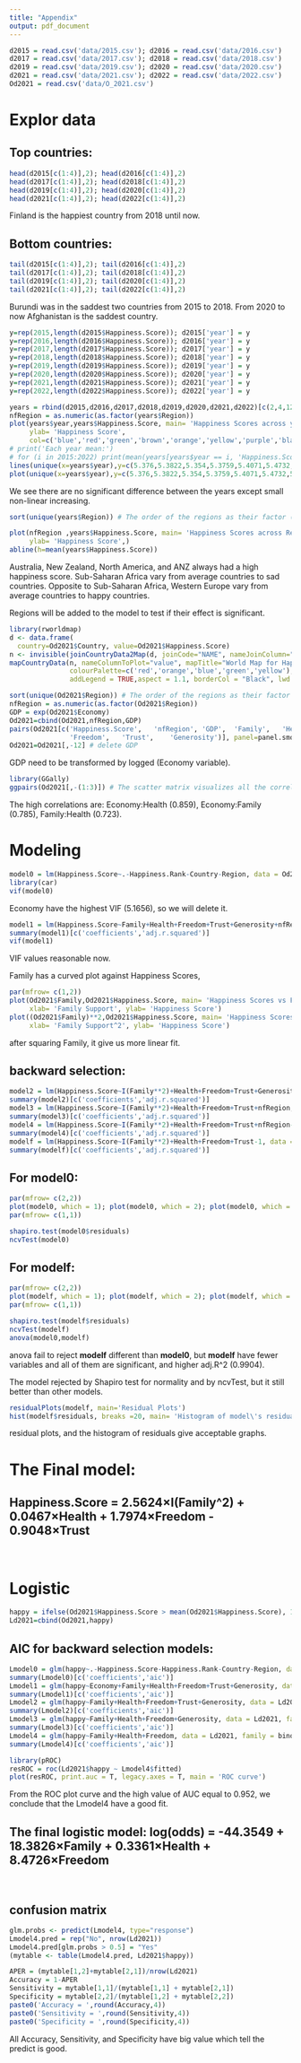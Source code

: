 ```yaml
---
title: "Appendix"
output: pdf_document
---
```


```r
d2015 = read.csv('data/2015.csv'); d2016 = read.csv('data/2016.csv')
d2017 = read.csv('data/2017.csv'); d2018 = read.csv('data/2018.csv')
d2019 = read.csv('data/2019.csv'); d2020 = read.csv('data/2020.csv')
d2021 = read.csv('data/2021.csv'); d2022 = read.csv('data/2022.csv')
Od2021 = read.csv('data/O_2021.csv')
```
# Explor data
## Top countries:
```r
head(d2015[c(1:4)],2); head(d2016[c(1:4)],2)
head(d2017[c(1:4)],2); head(d2018[c(1:4)],2)
head(d2019[c(1:4)],2); head(d2020[c(1:4)],2)
head(d2021[c(1:4)],2); head(d2022[c(1:4)],2)
```

Finland is the happiest country from 2018 until now.

## Bottom countries:
```r
tail(d2015[c(1:4)],2); tail(d2016[c(1:4)],2)
tail(d2017[c(1:4)],2); tail(d2018[c(1:4)],2)
tail(d2019[c(1:4)],2); tail(d2020[c(1:4)],2)
tail(d2021[c(1:4)],2); tail(d2022[c(1:4)],2)
```

Burundi was in the saddest two countries from 2015 to 2018. From 2020 to now Afghanistan is the saddest country.

```r
y=rep(2015,length(d2015$Happiness.Score)); d2015['year'] = y
y=rep(2016,length(d2016$Happiness.Score)); d2016['year'] = y
y=rep(2017,length(d2017$Happiness.Score)); d2017['year'] = y
y=rep(2018,length(d2018$Happiness.Score)); d2018['year'] = y
y=rep(2019,length(d2019$Happiness.Score)); d2019['year'] = y
y=rep(2020,length(d2020$Happiness.Score)); d2020['year'] = y
y=rep(2021,length(d2021$Happiness.Score)); d2021['year'] = y
y=rep(2022,length(d2022$Happiness.Score)); d2022['year'] = y

years = rbind(d2015,d2016,d2017,d2018,d2019,d2020,d2021,d2022)[c(2,4,12)]
nfRegion = as.numeric(as.factor(years$Region))
plot(years$year,years$Happiness.Score, main= 'Happiness Scores across years', xlab= 'Year',
     ylab= 'Happiness Score',
     col=c('blue','red','green','brown','orange','yellow','purple','black','pink','navy')[nfRegion])
# print('Each year mean:')
# for (i in 2015:2022) print(mean(years[years$year == i, 'Happiness.Score']))
lines(unique(x=years$year),y=c(5.376,5.3822,5.354,5.3759,5.4071,5.4732,5.5328,5.5536))
plot(unique(x=years$year),y=c(5.376,5.3822,5.354,5.3759,5.4071,5.4732,5.5328,5.5536),main = "Happiness mean", xlab = "Year", ylab = "Mean of the year")
```

We see there are no significant difference between the years except small non-linear increasing.

```r
sort(unique(years$Region)) # The order of the regions as their factor (from 1 to 10)

plot(nfRegion ,years$Happiness.Score, main= 'Happiness Scores across Regions', xlab= 'Regions',
     ylab= 'Happiness Score',)
abline(h=mean(years$Happiness.Score))
```

Australia, New Zealand, North America, and ANZ always had a high happiness score. Sub-Saharan Africa vary from average countries to sad countries. Opposite to Sub-Saharan Africa, Western Europe vary from average countries to happy countries.

Regions will be added to the model to test if their effect is significant.

```r
library(rworldmap)
d <- data.frame(
  country=Od2021$Country, value=Od2021$Happiness.Score)
n <- invisible(joinCountryData2Map(d, joinCode="NAME", nameJoinColumn="country"))
mapCountryData(n, nameColumnToPlot="value", mapTitle="World Map for Happiness Score 2021",
               colourPalette=c('red','orange','blue','green','yellow'), oceanCol="#CCCCCCCC",
               addLegend = TRUE,aspect = 1.1, borderCol = "Black", lwd =.1)
```

```r
sort(unique(Od2021$Region)) # The order of the regions as their factor (from 1 to 9)
nfRegion = as.numeric(as.factor(Od2021$Region))
GDP = exp(Od2021$Economy)
Od2021=cbind(Od2021,nfRegion,GDP)
pairs(Od2021[c('Happiness.Score',	'nfRegion',	'GDP',	'Family',	'Health',
               'Freedom',	'Trust',	'Generosity')], panel=panel.smooth)
Od2021=Od2021[,-12] # delete GDP
```

GDP need to be transformed by logged (Economy variable).

```r
library(GGally)
ggpairs(Od2021[,-(1:3)]) # The scatter matrix visualizes all the correlation between the happiness score and the factors.
```

The high correlations are: Economy:Health (0.859), Economy:Family (0.785), Family:Health (0.723).

# Modeling
```r
model0 = lm(Happiness.Score~.-Happiness.Rank-Country-Region, data = Od2021)
library(car)
vif(model0)
```

Economy have the highest VIF (5.1656), so we will delete it.
```r
model1 = lm(Happiness.Score~Family+Health+Freedom+Trust+Generosity+nfRegion, data = Od2021)
summary(model1)[c('coefficients','adj.r.squared')]
vif(model1)
```

VIF values reasonable now.

Family has a curved plot against Happiness Scores,

```r
par(mfrow= c(1,2))
plot(Od2021$Family,Od2021$Happiness.Score, main= 'Happiness Scores vs Family',
     xlab= 'Family Support', ylab= 'Happiness Score')
plot((Od2021$Family)**2,Od2021$Happiness.Score, main= 'Happiness Scores vs Family^2',
     xlab= 'Family Support^2', ylab= 'Happiness Score')
```

after squaring Family, it give us more linear fit.

## backward selection:
```r
model2 = lm(Happiness.Score~I(Family**2)+Health+Freedom+Trust+Generosity+nfRegion, data = Od2021)
summary(model2)[c('coefficients','adj.r.squared')]
model3 = lm(Happiness.Score~I(Family**2)+Health+Freedom+Trust+nfRegion, data = Od2021)
summary(model3)[c('coefficients','adj.r.squared')]
model4 = lm(Happiness.Score~I(Family**2)+Health+Freedom+Trust+nfRegion-1, data = Od2021)
summary(model4)[c('coefficients','adj.r.squared')]
modelf = lm(Happiness.Score~I(Family**2)+Health+Freedom+Trust-1, data = Od2021)
summary(modelf)[c('coefficients','adj.r.squared')]
```

## For model0:

```r
par(mfrow= c(2,2))
plot(model0, which = 1); plot(model0, which = 2); plot(model0, which = 4)
par(mfrow= c(1,1))

shapiro.test(model0$residuals)
ncvTest(model0)
```

## For modelf:

```r
par(mfrow= c(2,2))
plot(modelf, which = 1); plot(modelf, which = 2); plot(modelf, which = 4)
par(mfrow= c(1,1))

shapiro.test(modelf$residuals)
ncvTest(modelf)
anova(model0,modelf)
```

anova fail to reject **modelf** different than **model0**, but **modelf** have fewer variables and all of them are significant, and higher adj.R^2 (0.9904).

The model rejected by Shapiro test for normality and by ncvTest, but it still better than other models.

```r
residualPlots(modelf, main='Residual Plots')
hist(modelf$residuals, breaks =20, main= 'Histogram of model\'s residuals', xlab= 'Residuals')
```

residual plots, and the histogram of residuals give acceptable graphs.

# The Final model:
## Happiness.Score = 2.5624×I(Family^2) + 0.0467×Health + 1.7974×Freedom - 0.9048×Trust
\

# Logistic
```r
happy = ifelse(Od2021$Happiness.Score > mean(Od2021$Happiness.Score), 1, 0)
Ld2021=cbind(Od2021,happy)
```

## AIC for backward selection models:
```r
Lmodel0 = glm(happy~.-Happiness.Score-Happiness.Rank-Country-Region, data = Ld2021, family = binomial)
summary(Lmodel0)[c('coefficients','aic')]
Lmodel1 = glm(happy~Economy+Family+Health+Freedom+Trust+Generosity, data = Ld2021, family = binomial)
summary(Lmodel1)[c('coefficients','aic')]
Lmodel2 = glm(happy~Family+Health+Freedom+Trust+Generosity, data = Ld2021, family = binomial)
summary(Lmodel2)[c('coefficients','aic')]
Lmodel3 = glm(happy~Family+Health+Freedom+Generosity, data = Ld2021, family = binomial)
summary(Lmodel3)[c('coefficients','aic')]
Lmodel4 = glm(happy~Family+Health+Freedom, data = Ld2021, family = binomial)
summary(Lmodel4)[c('coefficients','aic')]
```


```r
library(pROC)
resROC = roc(Ld2021$happy ~ Lmodel4$fitted)
plot(resROC, print.auc = T, legacy.axes = T, main = 'ROC curve')
```

From the ROC plot curve and the high value of AUC equal to 0.952, we conclude that the Lmodel4 have a good fit.

## The final logistic model: log(odds) = -44.3549 + 18.3826×Family + 0.3361×Health + 8.4726×Freedom
\

## confusion matrix
```r
glm.probs <- predict(Lmodel4, type="response")
Lmodel4.pred = rep("No", nrow(Ld2021))
Lmodel4.pred[glm.probs > 0.5] = "Yes"
(mytable <- table(Lmodel4.pred, Ld2021$happy))

APER = (mytable[1,2]+mytable[2,1])/nrow(Ld2021)
Accuracy = 1-APER
Sensitivity = mytable[1,1]/(mytable[1,1] + mytable[2,1])
Specificity = mytable[2,2]/(mytable[1,2] + mytable[2,2])
paste0('Accuracy = ',round(Accuracy,4))
paste0('Sensitivity = ',round(Sensitivity,4))
paste0('Specificity = ',round(Specificity,4))
```
All Accuracy, Sensitivity, and Specificity have big value which tell the predict is good.

